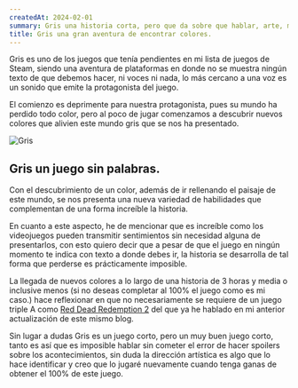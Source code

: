 ```yaml
---
createdAt: 2024-02-01
summary: Gris una historia corta, pero que da sobre que hablar, arte, mecanicas e historia que simplemente son sorprendentes para un juego tan breve.
title: Gris una gran aventura de encontrar colores.
---
```


Gris es uno de los juegos que tenía pendientes en mi lista de juegos de Steam, siendo una aventura de plataformas en donde no se muestra ningún texto de que debemos hacer, ni voces ni nada, lo más cercano a una voz es un sonido que emite la protagonista del juego.

El comienzo es deprimente para nuestra protagonista, pues su mundo ha perdido todo color, pero al poco de jugar comenzamos a descubrir nuevos colores que alivien este mundo gris que se nos ha presentado. 

![Gris](https://i.imgur.com/ckBtM5r.jpeg)

## Gris un juego sin palabras.

Con el descubrimiento de un color, además de ir rellenando el paisaje de este mundo, se nos presenta una nueva variedad de habilidades que complementan de una forma increíble la historia.

En cuanto a este aspecto, he de mencionar que es increíble como los videojuegos pueden transmitir sentimientos sin necesidad alguna de presentarlos, con esto quiero decir que a pesar de que el juego en ningún momento te indica con texto a donde debes ir, la historia se desarrolla de tal forma que perderse es prácticamente imposible.

La llegada de nuevos colores a lo largo de una historia de 3 horas y media o inclusive menos (si no deseas completar al 100% el juego como es mi caso.) hace reflexionar en que no necesariamente se requiere de un juego triple A como [Red Dead Redemption 2](rdr2) del que ya he hablado en mi anterior actualización de este mismo blog.

Sin lugar a dudas Gris es un juego corto, pero un muy buen juego corto, tanto es así que es imposible hablar sin cometer el error de hacer spoilers sobre los acontecimientos, sin duda la dirección artística es algo que lo hace identificar y creo que lo jugaré nuevamente cuando tenga ganas de obtener el 100% de este juego.
